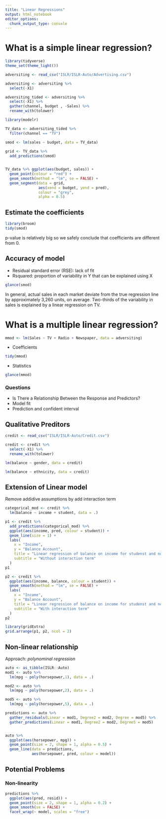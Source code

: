```yaml
---
title: "Linear Regressions"
output: html_notebook
editor_options: 
  chunk_output_type: console
---
```


# What is a simple linear regression? 


```r
library(tidyverse)
theme_set(theme_light())
```

```r
adversiting <- read_csv("ISLR/ISLR-Auto/Advertising.csv")

adversiting <- adversiting %>% 
  select(-X1)

adversiting_tided <- adversiting %>% 
  select(-X1) %>% 
  gather(channel, budget , -Sales) %>% 
  rename_with(tolower)

```

```r
library(modelr)

TV_data <- adversiting_tided %>% 
  filter(channel == "TV")

smod <- lm(sales ~ budget, data = TV_data)
  
grid <- TV_data %>% 
  add_predictions(smod)


TV_data %>% ggplot(aes(budget, sales)) +
  geom_point(colour = "red") +
  geom_smooth(method = "lm", se = FALSE) + 
  geom_segment(data = grid, 
               aes(xend = budget, yend = pred),
               colour = "grey",
               alpha = 0.5)
```


## Estimate the coefficients 


```r
library(broom)
tidy(smod)
```

p-value is relatively big so we safely conclude that coefficients are different from 0. 

## Accuracy of model 

* Residual standard error (RSE): lack of fit
* Rsquared: proportion of variability in Y that can be explained using X
```r
glance(smod)
```

In general, actual sales in each market deviate from the true regression line by approximately 3,260 units, on average. Two-thirds of the variability in sales is explained by a linear regression on TV.


# What is a multiple linear regression? 

```r
mmod <- lm(Sales ~ TV + Radio + Newspaper, data = adversiting)
```

* Coefficients 


``` r
tidy(mmod)
```

* Statistics
``` r
glance(mmod)
```

### Questions

* Is There a Relationship Between the Response and Predictors?
* Model fit
* Prediction and confident interval 

## Qualitative Preditors

```r
credit <- read_csv("ISLR/ISLR-Auto/Credit.csv")

credit <- credit %>% 
  select(-X1) %>% 
  rename_with(tolower)
```


```r
lm(balance ~ gender, data = credit)

lm(balance ~ ethnicity, data = credit)
```

## Extension of Linear model 

Remove addidive assumptions by add interaction term 

```r
categorical_mod <- credit %>% 
  lm(balance ~ income + student, data = .)

p1 <- credit %>% 
  add_predictions(categorical_mod) %>% 
  ggplot(aes(income, pred, colour = student)) + 
  geom_line(size = 1) + 
  labs(
    x = "Income",
    y = "Balance Account",
    title = "Linear regression of balance on income for studenst and non-students",
    subtitle = "Without interaction term"
  )
p1
```


```r
p2 <- credit %>% 
  ggplot(aes(income, balance, colour = student)) + 
  geom_smooth(method = "lm", se = FALSE) + 
  labs(
    x = "Income",
    y = "Balance Account",
    title = "Linear regression of balance on income for studenst and non-students",
    subtitle = "With interaction term"
  )
p2
```

```r
library(gridExtra)
grid.arrange(p1, p2, ncol = 2)
```

## Non-linear relationship

Approach: *polynominal regression*

```r
auto <- as_tibble(ISLR::Auto)
mod1 <- auto %>% 
  lm(mpg ~ poly(horsepower,1), data = .) 

mod2 <- auto %>% 
  lm(mpg ~ poly(horsepower,2), data = .) 

mod5 <- auto %>% 
  lm(mpg ~ poly(horsepower,5), data = .)

predictions <- auto %>% 
  gather_residuals(Linear = mod1, Degree2 = mod2, Degree = mod5) %>% 
  gather_predictions(Linear = mod1, Degree2 = mod2, Degree5 = mod5)


auto %>% 
  ggplot(aes(horsepower, mpg)) + 
  geom_point(size = 2, shape = 1, alpha = 0.5) + 
  geom_line(data = predictions,
            aes(horsepower, pred, colour = model))
```

## Potential Problems 

### Non-linearity

```r
predictions %>% 
  ggplot(aes(pred, resid)) +
  geom_point(size = 2, shape = 1, alpha = 0.2) +
  geom_smooth(se = FALSE) +
  facet_wrap(~ model, scales = "free")
```


